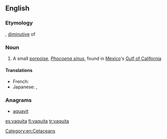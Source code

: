 ==English==

===Etymology===
{{etyl|es|en}} {{m|es|vaquita||little cow}}, [[diminutive]] of {{m|es|vaca||cow}}

===Noun===
{{wikipedia}}
{{en-noun}}

# A small [[porpoise]], ''[[Phocoena sinus]]'', found in [[Mexico]]'s [[Gulf of California]]

====Translations====
{{trans-top}}
{{trans-mid}}
* French: {{t|fr|marsouin du Pacifique|m}}
* Japanese: {{t|ja|小頭鼠海豚|sc=Jpan}}, {{t|ja|コガシラネズミイルカ|tr=kogashira nezumiiruka|sc=Jpan}}
{{trans-bottom}}

===Anagrams===
* [[aquavit#English|aquavit]]

[[Category:en:Cetaceans]]

[[es:vaquita]]
[[fi:vaquita]]
[[tr:vaquita]]
